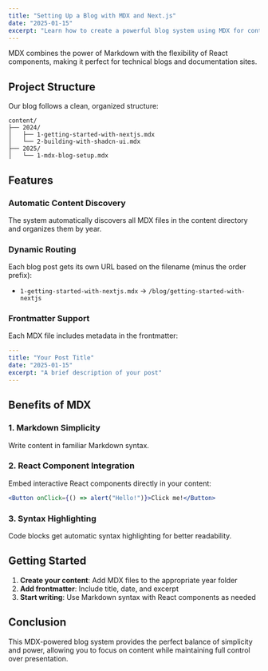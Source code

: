 ```yaml
---
title: "Setting Up a Blog with MDX and Next.js"
date: "2025-01-15"
excerpt: "Learn how to create a powerful blog system using MDX for content authoring and Next.js for the frontend, with automatic content discovery."
---
```


MDX combines the power of Markdown with the flexibility of React components, making it perfect for technical blogs and documentation sites.

## Project Structure

Our blog follows a clean, organized structure:

```
content/
├── 2024/
│   ├── 1-getting-started-with-nextjs.mdx
│   └── 2-building-with-shadcn-ui.mdx
├── 2025/
│   └── 1-mdx-blog-setup.mdx
```

## Features

### Automatic Content Discovery

The system automatically discovers all MDX files in the content directory and organizes them by year.

### Dynamic Routing

Each blog post gets its own URL based on the filename (minus the order prefix):

- `1-getting-started-with-nextjs.mdx` → `/blog/getting-started-with-nextjs`

### Frontmatter Support

Each MDX file includes metadata in the frontmatter:

```yaml
---
title: "Your Post Title"
date: "2025-01-15"
excerpt: "A brief description of your post"
---
```

## Benefits of MDX

### 1. Markdown Simplicity

Write content in familiar Markdown syntax.

### 2. React Component Integration

Embed interactive React components directly in your content:

```jsx
<Button onClick={() => alert("Hello!")}>Click me!</Button>
```

### 3. Syntax Highlighting

Code blocks get automatic syntax highlighting for better readability.

## Getting Started

1. **Create your content**: Add MDX files to the appropriate year folder
2. **Add frontmatter**: Include title, date, and excerpt
3. **Start writing**: Use Markdown syntax with React components as needed

## Conclusion

This MDX-powered blog system provides the perfect balance of simplicity and power, allowing you to focus on content while maintaining full control over presentation.
